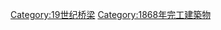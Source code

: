 {{Commonscat|Bridges completed in 1868}}
{{Cat nav 10years|19世纪桥梁|1868||年完工橋梁}}

[[Category:19世纪桥梁|Category:19世纪桥梁]]
[[Category:1868年完工建築物|Category:1868年完工建築物]]